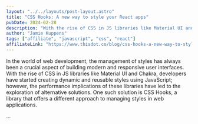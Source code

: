 ```yaml
---
layout: "../../layouts/post-layout.astro"
title: "CSS Hooks: A new way to style your React apps"
pubDate: 2024-02-28
description: "With the rise of CSS in JS libraries like Material UI and Chakra, developers have started creating dynamic and reusable styles using JavaScript; however, the performance implications of these libraries have led to the exploration of alternative solutions. One such solution is CSS Hooks, a library that offers a different approach to managing styles in web applications."
author: "Jamie Kuppens"
tags: ["affiliate", "javascript", "css", "react"]
affiliateLink: "https://www.thisdot.co/blog/css-hooks-a-new-way-to-style-your-react-apps"
---
```


In the world of web development, the management of styles has always been a
crucial aspect of building modern and responsive user interfaces. With the rise
of CSS in JS libraries like Material UI and Chakra, developers have started
creating dynamic and reusable styles using JavaScript; however, the performance
implications of these libraries have led to the exploration of alternative
solutions. One such solution is CSS Hooks, a library that offers a different
approach to managing styles in web applications.

...
